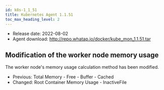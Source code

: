 ```yaml
---
id: k8s-1_1_51
title: Kubernetes Agent 1.1.51
toc_max_heading_level: 2
---
```



-   Release date: 2022-08-02
-   Agent download: http://repo.whatap.io/docker/kube_mon_1.1.51.tar

## Modification of the worker node memory usage

The worker node's memory usage calculation method has been modified.

-   Previous: Total Memory - Free - Buffer - Cached
-   Changed: Root Container Memory Usage - InactiveFile

